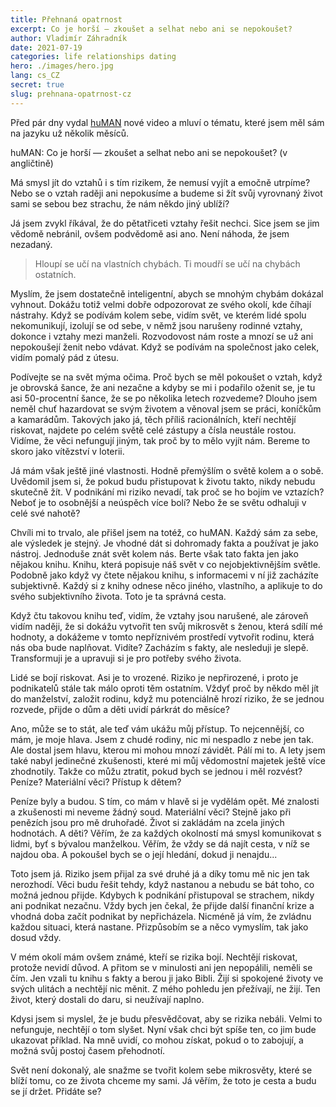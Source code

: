 ```yaml
---
title: Přehnaná opatrnost
excerpt: Co je horší — zkoušet a selhat nebo ani se nepokoušet?
author: Vladimír Záhradník
date: 2021-07-19
categories: life relationships dating
hero: ./images/hero.jpg
lang: cs_CZ
secret: true
slug: prehnana-opatrnost-cz
---
```


Před pár dny vydal [huMAN][human] nové video a mluví o tématu, které jsem měl sám na jazyku už několik měsíců.

<div class="Image__Medium">
  <YouTube videoId="oQaQ_JHHPcU" />
  <figcaption>huMAN: Co je horší — zkoušet a selhat nebo ani se nepokoušet? (v angličtině)</figcaption>
</div>

Má smysl jít do vztahů i s tím rizikem, že nemusí vyjít a emočně utrpíme? Nebo se o vztah raději ani nepokusíme a budeme si žít svůj vyrovnaný život sami se sebou bez strachu, že nám někdo jiný ublíží?

Já jsem zvykl říkával, že do pětatřiceti vztahy řešit nechci. Sice jsem se jim vědomě nebránil, ovšem podvědomě asi ano. Není náhoda, že jsem nezadaný.

> Hloupí se učí na vlastních chybách. Ti moudří se učí na chybách ostatních.

Myslím, že jsem dostatečně inteligentní, abych se mnohým chybám dokázal vyhnout. Dokážu totiž velmi dobře odpozorovat ze svého okolí, kde číhají nástrahy. Když se podívám kolem sebe, vidím svět, ve kterém lidé spolu nekomunikují, izolují se od sebe, v němž jsou narušeny rodinné vztahy, dokonce i vztahy mezi manželi. Rozvodovost nám roste a mnozí se už ani nepokoušejí ženit nebo vdávat. Když se podívám na společnost jako celek, vidím pomalý pád z útesu.

Podívejte se na svět mýma očima. Proč bych se měl pokoušet o vztah, když je obrovská šance, že ani nezačne a kdyby se mi i podařilo oženit se, je tu asi 50-procentní šance, že se po několika letech rozvedeme? Dlouho jsem neměl chuť hazardovat se svým životem a věnoval jsem se práci, koníčkům a kamarádům. Takových jako já, těch příliš racionálních, kteří nechtějí riskovat, najdete po celém světě celé zástupy a čísla neustále rostou. Vidíme, že věci nefungují jiným, tak proč by to mělo vyjít nám. Bereme to skoro jako vítězství v loterii.

Já mám však ještě jiné vlastnosti. Hodně přemýšlím o světě kolem a o sobě. Uvědomil jsem si, že pokud budu přistupovat k životu takto, nikdy nebudu skutečně žít. V podnikání mi riziko nevadí, tak proč se ho bojím ve vztazích? Neboť je to osobnější a neúspěch více bolí? Nebo že se světu odhaluji v celé své nahotě?

Chvíli mi to trvalo, ale přišel jsem na totéž, co huMAN. Každý sám za sebe, ale výsledek je stejný. Je vhodné dát si dohromady fakta a používat je jako nástroj. Jednoduše znát svět kolem nás. Berte však tato fakta jen jako nějakou knihu. Knihu, která popisuje náš svět v co nejobjektivnějším světle. Podobně jako když vy čtete nějakou knihu, s informacemi v ní již zacházíte subjektivně. Každý si z knihy odnese něco jiného, ​​vlastního, a aplikuje to do svého subjektivního života. Toto je ta správná cesta.

Když čtu takovou knihu teď, vidím, že vztahy jsou narušené, ale zároveň vidím naději, že si dokážu vytvořit ten svůj mikrosvět s ženou, která sdílí mé hodnoty, a dokážeme v tomto nepříznivém prostředí vytvořit rodinu, která nás oba bude naplňovat. Vidíte? Zacházím s fakty, ale nesleduji je slepě. Transformuji je a upravuji si je pro potřeby svého života.

Lidé se bojí riskovat. Asi je to vrozené. Riziko je nepřirozené, i proto je podnikatelů stále tak málo oproti těm ostatním. Vždyť proč by někdo měl jít do manželství, založit rodinu, když mu potenciálně hrozí riziko, že se jednou rozvede, přijde o dům a děti uvidí párkrát do měsíce?

Ano, může se to stát, ale teď vám ukážu můj přístup. To nejcennější, co mám, je moje hlava. Jsem z chudé rodiny, nic mi nespadlo z nebe jen tak. Ale dostal jsem hlavu, kterou mi mohou mnozí závidět. Pálí mi to. A lety jsem také nabyl jedinečné zkušenosti, které mi můj vědomostní majetek ještě více zhodnotily. Takže co můžu ztratit, pokud bych se jednou i měl rozvést? Peníze? Materiální věci? Přístup k dětem?

Peníze byly a budou. S tím, co mám v hlavě si je vydělám opět. Mé znalosti a zkušenosti mi neveme žádný soud. Materiální věci? Stejně jako při penězích jsou pro mě druhořadé. Život si zakládám na zcela jiných hodnotách. A děti? Věřím, že za každých okolností má smysl komunikovat s lidmi, byť s bývalou manželkou. Věřím, že vždy se dá najít cesta, v níž se najdou oba. A pokoušel bych se o její hledání, dokud ji nenajdu...

Toto jsem já. Riziko jsem přijal za své druhé já a díky tomu mě nic jen tak nerozhodí. Věci budu řešit tehdy, když nastanou a nebudu se bát toho, co možná jednou přijde. Kdybych k podnikání přistupoval se strachem, nikdy ani podnikat nezačnu. Vždy bych jen čekal, že přijde další finanční krize a vhodná doba začít podnikat by nepřicházela. Nicméně já vím, že zvládnu každou situaci, která nastane. Přizpůsobím se a něco vymyslím, tak jako dosud vždy.

V mém okolí mám ovšem známé, kteří se rizika bojí. Nechtějí riskovat, protože nevidí důvod. A přitom se v minulosti ani jen nepopálili, neměli se čím. Jen vzali tu knihu s fakty a berou ji jako Bibli. Žijí si spokojené životy ve svých ulitách a nechtějí nic měnit. Z mého pohledu jen přežívají, ne žijí. Ten život, který dostali do daru, si neužívají naplno.

Kdysi jsem si myslel, že je budu přesvědčovat, aby se rizika nebáli. Velmi to nefunguje, nechtějí o tom slyšet. Nyní však chci být spíše ten, co jim bude ukazovat příklad. Na mně uvidí, co mohou získat, pokud o to zabojují, a možná svůj postoj časem přehodnotí.

Svět není dokonalý, ale snažme se tvořit kolem sebe mikrosvěty, které se blíží tomu, co ze života chceme my sami. Já věřím, že toto je cesta a budu se jí držet. Přidáte se?

[//]: # (Used references)
[human]: https://www.youtube.com/channel/UCT2dUsMtd08RfaH12O9DCDg
